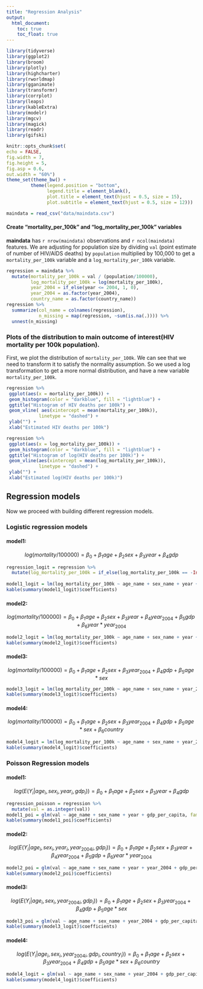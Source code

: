 ```yaml
---
title: "Regression Analysis"
output: 
  html_document:
    toc: true
    toc_float: true
--- 
```


```r
library(tidyverse)
library(ggplot2)
library(broom)
library(plotly)
library(highcharter)
library(rworldmap)
library(gganimate)
library(transformr)
library(corrplot)
library(leaps)
library(kableExtra)
library(modelr)
library(mgcv)
library(magick)
library(readr)
library(gifski)

knitr::opts_chunk$set(
echo = FALSE,
fig.width = 7,
fig.height = 5,
fig.asp = 0.6,
out.width = "60%")
theme_set(theme_bw() +
         theme(legend.position = "bottom",
               legend.title = element_blank(),
               plot.title = element_text(hjust = 0.5, size = 15),
               plot.subtitle = element_text(hjust = 0.5, size = 12)))

maindata = read_csv("data/maindata.csv") 
```


#### Create "mortality_per_100k" and "log_mortality_per_100k" variables

**maindata** has `r nrow(maindata)` observations and `r ncol(maindata)` features. We are adjusting for population size by dividing  `val` (point estimate of number of HIV/AIDS deaths) by `population` multiplied by 100,000 to get a `mortality_per_100k` variable and a `log_mortality_per_100k` variable.

```r
regression = maindata %>% 
  mutate(mortality_per_100k = val / (population/100000),
         log_mortality_per_100k = log(mortality_per_100k),
         year_2004 = if_else(year <= 2004, 1, 0),
         year_2004 = as.factor(year_2004),
         country_name = as.factor(country_name)) 
regression %>% 
  summarize(col_name = colnames(regression),
            n_missing = map(regression, ~sum(is.na(.)))) %>% 
  unnest(n_missing)
```

### Plots of the distribution to main outcome of interest(HIV mortality per 100k population).

First, we plot the distribution of `mortality_per_100k`. We can see that we need to transform it to satisfy the normality assumption. So we used a log transformation to get a more normal distribution, and have a new variable `mortality_per_100k`.

```r
regression %>%
 ggplot(aes(x = mortality_per_100k)) +
 geom_histogram(color = "darkblue", fill = "lightblue") +
 ggtitle("Histogram of HIV deaths per 100k") +
 geom_vline( aes(xintercept = mean(mortality_per_100k)),
            linetype = "dashed") +
 ylab("") +
 xlab("Estimated HIV deaths per 100k")

regression %>%
 ggplot(aes(x = log_mortality_per_100k)) +
 geom_histogram(color = "darkblue", fill = "lightblue") +
 ggtitle("Histogram of log(HIV deaths per 100k)") +
 geom_vline(aes(xintercept = mean(log_mortality_per_100k)),
            linetype = "dashed") +
 ylab("") +
 xlab("Estimated log(HIV deaths per 100k)")
```

## Regression models

Now we proceed with building different regression models.

### Logistic regression models

#### model1:

$$ log(mortality/100000) = \beta_0 + \beta_1 age + \beta_2 sex + \beta_3 year + \beta_4 gdp $$
```r
regression_logit = regression %>%
  mutate(log_mortality_per_100k = if_else(log_mortality_per_100k == -Inf, 0.01, log_mortality_per_100k))
  
model1_logit = lm(log_mortality_per_100k ~ age_name + sex_name + year + gdp_per_capita, data = regression_logit) 
kable(summary(model1_logit)$coefficients)
```

#### model2:

$$ log(mortality/100000) = \beta_0 + \beta_1 age + \beta_2 sex + \beta_3 year + \beta_4year_{2004} + \beta_5gdp + \beta_6 year*year_{2004}  $$
```r
  
model2_logit = lm(log_mortality_per_100k ~ age_name + sex_name + year + year_2004 + gdp_per_capita + year*year_2004, data = regression_logit)
kable(summary(model2_logit)$coefficients)
```

#### model3:

$$ log(mortality/100000) = \beta_0 + \beta_1 age + \beta_2 sex + \beta_3 year_{2004} + \beta_4 gdp + \beta_5 age*sex $$

```r
model3_logit = lm(log_mortality_per_100k ~ age_name + sex_name + year_2004 + gdp_per_capita + age_name*sex_name, data = regression_logit)
kable(summary(model3_logit)$coefficients)
```

#### model4:
$$ log(mortality/100000) = \beta_0 + \beta_1 age + \beta_2 sex + \beta_3 year_{2004} + \beta_4 gdp + \beta_5 age*sex + \beta_6 country$$

```r
model4_logit = lm(log_mortality_per_100k ~ age_name + sex_name + year_2004 + gdp_per_capita + age_name*sex_name + country_name, data = regression_logit)
kable(summary(model4_logit)$coefficients)
```

### Poisson Regression models

#### model1:

$$ log(E(Y_i|age_i,sex_i,year_i,gdp_i)) = \beta_0 + \beta_1 age + \beta_2 sex + \beta_3 year + \beta_4 gdp $$
```r
regression_poisson = regression %>% 
  mutate(val = as.integer(val))
model1_poi = glm(val ~ age_name + sex_name + year + gdp_per_capita, family = "poisson", data = regression_poisson)
kable(summary(model1_poi)$coefficients)
```
#### model2:

$$ log(E(Y_i|age_i,sex_i,year_i,year_{2004i},gdp_i)) = \beta_0 + \beta_1 age + \beta_2 sex + \beta_3 year + \beta_4 year_{2004} + \beta_5 gdp + \beta_6 year *year_{2004}$$
```r
model2_poi = glm(val ~ age_name + sex_name + year + year_2004 + gdp_per_capita + year*year_2004, family = "poisson", data = regression_poisson)
kable(summary(model2_poi)$coefficients)
```

#### model3:

$$ log(E(Y_i|age_i,sex_i,year_{2004i},gdp_i)) = \beta_0 + \beta_1 age + \beta_2 sex + \beta_3 year_{2004} + \beta_4 gdp + \beta_5 age *sex$$
```r
model3_poi = glm(val ~ age_name + sex_name + year_2004 + gdp_per_capita + age_name*sex_name, data = regression_poisson)
kable(summary(model3_logit)$coefficients)
```

#### model4:

$$ log(E(Y_i|age_i,sex_i,year_{2004i},gdp_i,country_i)) = \beta_0 + \beta_1 age + \beta_2 sex + \beta_3 year_{2004} + \beta_4 gdp + \beta_5 age *sex + \beta_6 country$$
```r
model4_logit = glm(val ~ age_name + sex_name + year_2004 + gdp_per_capita + age_name*sex_name + country_name, data = regression_poisson)
kable(summary(model4_logit)$coefficients)
```